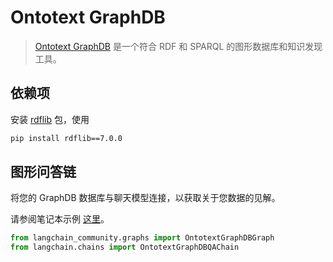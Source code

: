 # Ontotext GraphDB

>[Ontotext GraphDB](https://graphdb.ontotext.com/) 是一个符合 RDF 和 SPARQL 的图形数据库和知识发现工具。

## 依赖项

安装 [rdflib](https://github.com/RDFLib/rdflib) 包，使用
```bash
pip install rdflib==7.0.0
```

## 图形问答链

将您的 GraphDB 数据库与聊天模型连接，以获取关于您数据的见解。

请参阅笔记本示例 [这里](/docs/integrations/graphs/ontotext)。

```python
from langchain_community.graphs import OntotextGraphDBGraph
from langchain.chains import OntotextGraphDBQAChain
```